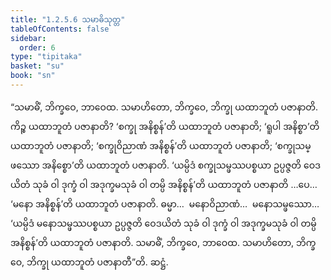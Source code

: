 ```yaml
---
title: "1.2.5.6 သမာဓိသုတ္တ"
tableOfContents: false
sidebar:
  order: 6
type: "tipitaka"
basket: "su"
book: "sn"
---
```



<DynamicBreadcrumb />

<Division number="99" book="sn" e="ch" v="18" p="295">

<Paragraph number="523" book="sn">
“သမာဓိံ, ဘိက္ခဝေ, ဘာဝေထ. သမာဟိတော, ဘိက္ခဝေ, ဘိက္ခု ယထာဘူတံ ပဇာနာတိ. ကိဉ္စ ယထာဘူတံ ပဇာနာတိ? ‘စက္ခု အနိစ္စန်’တိ ယထာဘူတံ ပဇာနာတိ; ‘ရူပါ အနိစ္စာ’တိ ယထာဘူတံ ပဇာနာတိ; ‘စက္ခုဝိညာဏံ အနိစ္စန်’တိ ယထာဘူတံ ပဇာနာတိ; ‘စက္ခုသမ္ဖဿော အနိစ္စော’တိ ယထာဘူတံ ပဇာနာတိ. ‘ယမ္ပိဒံ စက္ခုသမ္ဖဿပစ္စယာ ဥပ္ပဇ္ဇတိ ဝေဒယိတံ သုခံ ဝါ ဒုက္ခံ ဝါ အဒုက္ခမသုခံ ဝါ တမ္ပိ အနိစ္စန်’တိ ယထာဘူတံ ပဇာနာတိ …ပေ…  ‘မနော အနိစ္စန်’တိ ယထာဘူတံ ပဇာနာတိ. ဓမ္မာ…  မနောဝိညာဏံ…  မနောသမ္ဖဿော…  ‘ယမ္ပိဒံ မနောသမ္ဖဿပစ္စယာ ဥပ္ပဇ္ဇတိ ဝေဒယိတံ သုခံ ဝါ ဒုက္ခံ ဝါ အဒုက္ခမသုခံ ဝါ တမ္ပိ အနိစ္စန်’တိ ယထာဘူတံ ပဇာနာတိ. သမာဓိံ, ဘိက္ခဝေ, ဘာဝေထ. သမာဟိတော, ဘိက္ခဝေ, ဘိက္ခု ယထာဘူတံ ပဇာနာတီ”တိ.

</Paragraph>
</Division>

<Paragraph number="524" type="center" book="sn">
ဆဋ္ဌံ.
</Paragraph>
